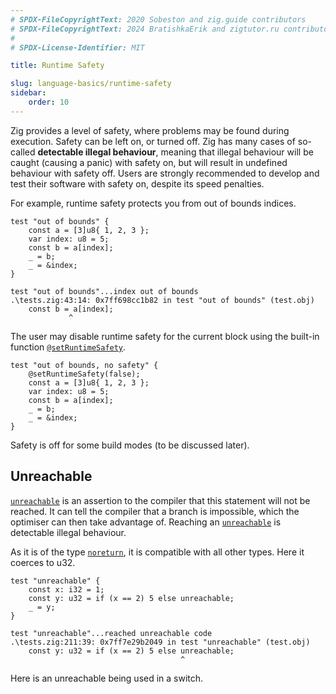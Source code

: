 ```yaml
---
# SPDX-FileCopyrightText: 2020 Sobeston and zig.guide contributors
# SPDX-FileCopyrightText: 2024 BratishkaErik and zigtutor.ru contributors
#
# SPDX-License-Identifier: MIT

title: Runtime Safety

slug: language-basics/runtime-safety
sidebar:
    order: 10
---
```




Zig provides a level of safety, where problems may be found during execution.
Safety can be left on, or turned off. Zig has many cases of so-called
**detectable illegal behaviour**, meaning that illegal behaviour will be caught
(causing a panic) with safety on, but will result in undefined behaviour with
safety off. Users are strongly recommended to develop and test their software
with safety on, despite its speed penalties.

For example, runtime safety protects you from out of bounds indices.

```zig
test "out of bounds" {
    const a = [3]u8{ 1, 2, 3 };
    var index: u8 = 5;
    const b = a[index];
    _ = b;
    _ = &index;
}
```

```
test "out of bounds"...index out of bounds
.\tests.zig:43:14: 0x7ff698cc1b82 in test "out of bounds" (test.obj)
    const b = a[index];
             ^
```

The user may disable runtime safety for the current block using the built-in
function
[`@setRuntimeSafety`](https://ziglang.org/documentation/master/#setRuntimeSafety).

```zig
test "out of bounds, no safety" {
    @setRuntimeSafety(false);
    const a = [3]u8{ 1, 2, 3 };
    var index: u8 = 5;
    const b = a[index];
    _ = b;
    _ = &index;
}
```

Safety is off for some build modes (to be discussed later).

## Unreachable

[`unreachable`](https://ziglang.org/documentation/master/#unreachable) is an
assertion to the compiler that this statement will not be reached. It can tell
the compiler that a branch is impossible, which the optimiser can then take
advantage of. Reaching an
[`unreachable`](https://ziglang.org/documentation/master/#unreachable) is
detectable illegal behaviour.

As it is of the type
[`noreturn`](https://ziglang.org/documentation/master/#noreturn), it is
compatible with all other types. Here it coerces to u32.

```zig
test "unreachable" {
    const x: i32 = 1;
    const y: u32 = if (x == 2) 5 else unreachable;
    _ = y;
}
```

```
test "unreachable"...reached unreachable code
.\tests.zig:211:39: 0x7ff7e29b2049 in test "unreachable" (test.obj)
    const y: u32 = if (x == 2) 5 else unreachable;
                                      ^
```

Here is an unreachable being used in a switch.

<Code code={SwitchUnreachable} collapse="1-2" lang="zig"/>
